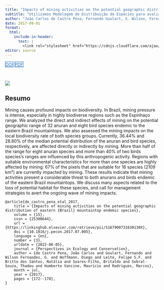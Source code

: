 ```yaml
---
title: "Impacts of mining activities on the potential geographic distribution of eastern Brazil mountaintop endemic species"
subtitle: "Utilizamos Modelagem de Distribuição de Espécies para avaliar como as cavas de mineração podem impactar a diversidade de espécies de anfíbios e aves endêmicas da Serra do Espinhaço em Minas Gerais."
author: "João Carlos de Castro Pena, Fernando Goulart, G. Wilson, Fernandes de Diego Hoffmann, Felipe S. F. Leite, Natália Britto dos Santos, Britaldo Soares-Filho, Thadeu Sobral-Souza, Maurício Humberto Vancine, Marcos Rodrigues"
date: 2017-09-01
format:
  html:
    include-in-header: 
      text: |
        <link rel="stylesheet" href="https://cdnjs.cloudflare.com/ajax/libs/font-awesome/6.5.0/css/all.min.css">
editor: source
---
```


<div class="mt-4 d-flex flex-row flex-wrap gap-1 justify-content-left justify-content-sm-start" role="group" aria-label="Links">
  <a href="https://doi.org/10.1016/j.pecon.2017.07.005" class="btn btn-custom text-capitalize" target="_blank"><i class="ai ai-doi me-1"></i>DOI</a>
  <a href="/publications/2017-pena-etal.pdf" class="btn btn-custom text-capitalize" target="_blank"><i class="bi bi-file-earmark-pdf me-1"></i>PDF</a>
</div>

<style>
  .btn-custom {
    background-color: white;
    border: 1px solid #1c6cbe; /* Borda azul */
    color: #1c6cbe; /* Texto azul */
    transition: background-color 0.3s, color 0.3s;
  }
  .btn-custom:hover {
    background-color: #1c6cbe; /* Cor de fundo azul ao passar o mouse */
    color: white; /* Texto branco */
  }
</style>

<br> 

![](featured.png)

## Resumo

Mining causes profound impacts on biodiversity. In Brazil, mining pressure is intense, especially in highly biodiverse regions such as the Espinhaço range. We analyzed the direct and indirect effects of mining on the potential geographic range of 32 anuran and eight bird species endemic to the eastern Brazil mountaintops. We also assessed the mining impacts on the local biodiversity rate of both species groups. Currently, 36.44% and 28.80% of the median potential distribution of the anuran and bird species, respectively, are affected directly or indirectly by mining. More than half of the range for eight anuran species and more than 40% of two birds species's ranges are influenced by this anthropogenic activity. Regions with suitable environmental characteristics for more than one species are highly affected by mining: 67% of the pixels that are suitable for 16 species (2109 km²) are currently impacted by mining. These results indicate that mining activities present a considerable threat to both anurans and birds endemic of the eastern Brazil mountaintops. We discuss many aspects related to the loss of potential habitat for these species, and call for management strategies to avert the ongoing wave of mining impacts.

```         
@article{de_castro_pena_etal_2017,
    title = {Impacts of mining activities on the potential geographic distribution of eastern {Brazil} mountaintop endemic species},
    volume = {15},
    issn = {25300644},
    url = {https://linkinghub.elsevier.com/retrieve/pii/S167900731630130X},
    doi = {10.1016/j.pecon.2017.07.005},
    language = {en},
    number = {3},
    urldate = {2022-06-05},
    journal = {Perspectives in Ecology and Conservation},
    author = {de Castro Pena, João Carlos and Goulart, Fernando and Wilson Fernandes, G. and Hoffmann, Diego and Leite, Felipe S.F. and Britto dos Santos, Natália and Soares-Filho, Britaldo and Sobral-Souza, Thadeu and Humberto Vancine, Maurício and Rodrigues, Marcos},
    month = jul,
    year = {2017},
    pages = {172--178},
}
```
